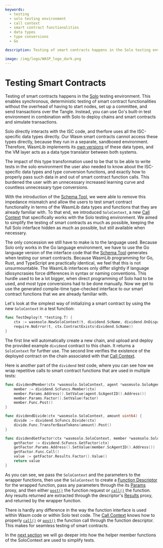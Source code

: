 ```yaml
---
keywords:
  - testing
  - solo testing environment
  - call context
  - smart contract functionalities
  - data types
  - type conversions
  - Go

description: Testing of smart contracts happens in the Solo testing environment. This enables synchronous, deterministic testing of smart contract functionality without the overhead of having to start nodes, set up a committee, and send transactions over the Tangle.

image: /img/logo/WASP_logo_dark.png
---
```



# Testing Smart Contracts

Testing of smart contracts happens in the [Solo](../solo/what-is-solo.md) testing
environment. This enables synchronous, deterministic testing of smart contract
functionalities without the overhead of having to start nodes, set up a committee, and
send transactions over the Tangle. Instead, you can use Go's built-in test environment in
combination with Solo to deploy chains and smart contracts and simulate transactions.

Solo directly interacts with the ISC code, and therfore uses all the ISC-specific data
types directly. Our Wasm smart contracts cannot access these types directly, because they
run in a separate, sandboxed environment. Therefore, WasmLib implements its
[own versions](types.mdx) of these data types, and the VM layer acts as a data type
translator between both systems.

The impact of this type transformation used to be that to be able to write tests in the
solo environment the user also needed to know about the ISC-specific data types and type
conversion functions, and exactly how to properly pass such data in and out of smart
contract function calls. This burdened the user with an unnecessary increased learning
curve and countless unnecessary type conversions.

With the introduction of the [Schema Tool](usage.mdx), we were able to remove this
impedance mismatch and allow the users to test smart contract functionality in terms of
the WasmLib data types and functions that they are already familiar with. To that end, we
introduced `SoloContext`, a new [Call Context](context.mdx) that specifically works with
the Solo testing environment. We aimed to simplify the testing of smart contracts as much
as possible, keeping the full Solo interface hidden as much as possible, but still
available when necessary.

The only concession we still have to make is to the language used. Because Solo only works
in the Go language environment, we have to use the Go language version of the interface
code that the [Schema Tool](usage.mdx) generates when testing our smart contracts. Because
WasmLib programming for Go, Rust, and TypeScript are practically identical, we feel that
this is not unsurmountable. The WasmLib interfaces only differ slightly if language
idiosyncrasies force differences in syntax or naming conventions. This hurdle used to be a
lot bigger, when direct programming of Solo had to be used, and most type conversions had
to be done manually. Now we get to use the generated compile-time type-checked interface
to our smart contract functions that we are already familiar with.

Let's look at the simplest way of initializing a smart contract by using the new
`SoloContext` in a test function:

<Tabs>

<TabItem value="go">

```go
func TestDeploy(t *testing.T) {
    ctx := wasmsolo.NewSoloContext(t, dividend.ScName, dividend.OnDispatch)
    require.NoError(t, ctx.ContractExists(dividend.ScName))
}
```

</TabItem>
</Tabs>

The first line will automatically create a new chain, and upload and deploy the provided
example `dividend` contract to this chain. It returns a `SoloContext` for further use. The
second line verifies the existence of the deployed contract on the chain associated with
that [Call Context](context.mdx).

Here is another part of the `dividend` test code, where you can see how we wrap repetitive
calls to smart contract functions that are used in multiple tests:

<Tabs>

<TabItem value="go">

```go
func dividendMember(ctx *wasmsolo.SoloContext, agent *wasmsolo.SoloAgent, factor uint64) {
    member := dividend.ScFuncs.Member(ctx)
    member.Params.Address().SetValue(agent.ScAgentID().Address())
    member.Params.Factor().SetValue(factor)
    member.Func.Post()
}

func dividendDivide(ctx *wasmsolo.SoloContext, amount uint64) {
    divide := dividend.ScFuncs.Divide(ctx)
    divide.Func.TransferBaseTokens(amount).Post()
}

func dividendGetFactor(ctx *wasmsolo.SoloContext, member *wasmsolo.SoloAgent) uint64 {
    getFactor := dividend.ScFuncs.GetFactor(ctx)
    getFactor.Params.Address().SetValue(member.ScAgentID().Address())
    getFactor.Func.Call()
    value := getFactor.Results.Factor().Value()
    return value
}
```

</TabItem>
</Tabs>

As you can see, we pass the `SoloContext` and the parameters to the wrapper functions,
then use the `SoloContext` to create a [Function Descriptor](funcdesc.mdx) for the wrapped
function, pass any parameters through the its [Params](params.mdx) proxy, and then either
[`post()`](post.mdx) the function request or [`call()`](call.mdx) the function. Any
results returned are extracted through the descriptor's [Results](results.mdx) proxy, and
returned by the wrapper function.

There is hardly any difference in the way the function interface is used within Wasm code
or within Solo test code. The [Call Context](context.mdx) knows how to properly
[`call()`](call.mdx) or [`post()`](post.mdx) the function call through the function
descriptor. This makes for seamless testing of smart contracts.

In the [next section](examples.mdx) we will go deeper into how the helper member functions
of the SoloContext are used to simplify tests.
